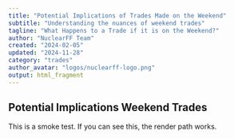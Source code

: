 ```yaml
---
title: "Potential Implications of Trades Made on the Weekend" 
subtitle: "Understanding the nuances of weekend trades"
tagline: "What Happens to a Trade if it is on the Weekend?"
author: "NuclearFF Team"
created: "2024-02-05"
updated: "2024-11-28"
category: "trades"
author_avatar: "logos/nuclearff-logo.png"
output: html_fragment
---
```


## Potential Implications Weekend Trades

This is a smoke test. If you can see this, the render path works.
